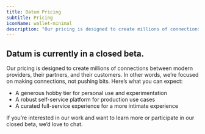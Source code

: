```yaml
---
title: Datum Pricing
subtitle: Pricing
iconName: wallet-minimal
description: "Our pricing is designed to create millions of connections between modern providers, their partners, and their customers."
---
```


## Datum is currently in a closed beta.

Our pricing is designed to create millions of connections between modern providers, their partners, and their customers.
In other words, we’re focused on making connections, not pushing bits. Here’s what you can expect:

- A generous hobby tier for personal use and experimentation 
- A robust self-service platform for production use cases
- A curated full-service experience for a more intimate experience

If you’re interested in our work and want to learn more or participate in our closed beta, we’d love to chat.
